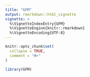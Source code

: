 ```yaml
---
title: "GFM"
output: rmarkdown::html_vignette
vignette: >
  %\VignetteIndexEntry{GFM}
  %\VignetteEngine{knitr::rmarkdown}
  %\VignetteEncoding{UTF-8}
---
```


```r
knitr::opts_chunk$set(
  collapse = TRUE,
  comment = "#>"
)
```

```r
library(GFM)
```
